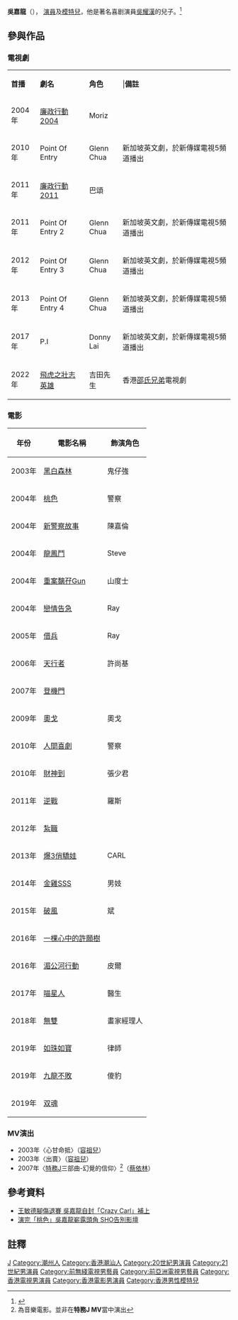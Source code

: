 
{{藝人
| 姓名 = 吳嘉龍
| 類型 = 男演員
| 昵称 = 鬼仔、龍仔
| 圖片尺寸 = 
| 圖片簡介 = 
| 原名 = 
| 外文名 = 

| 羅馬拼音 = Ng Ka Lung
| 英文名 = Carl Ng
| 國籍 = {{GBR}}
| 永久居留權 = {{HKG}}
| 籍貫 = [[廣東省|廣東]][[潮州市|潮州]]
| 出生日期 = {{birth_date_and_age|1976|3|27}}
| 出生地點 = {{HKG-1959}}
| 逝世日期 = 
| 逝世地點 = 
| 職業 = [[演員|演員]]
| 語言 = 粵語、英語、國語、法語
| 教育程度 = 
| 母校 = [[英國|英國]][[西敏寺大學|西敏寺大學]]
| 宗教信仰 = 
| 配偶 = 
| 兄弟 = 
| 父母 = [[吳耀漢|吳耀漢]]
| 經紀公司 = 
}}

'''吳嘉龍'''（{{bd|1976年|3月27日|catIdx=H吳}}）， [[演員|演員]]及[[模特兒|模特兒]]，他是著名喜剧演員[[吳耀漢|吳耀漢]]的兒子。<ref>{{cite news |url=https://hk.on.cc/hk/bkn/cnt/entertainment/20170825/bkn-20170825230008256-0825_00862_001.html |title=女友發老脾　吳嘉龍請食雪糕降火 |publisher=東方日報 |date=2017-08-25 |accessdate=2022-02-03 |archive-date=2022-04-03 |archive-url=https://web.archive.org/web/20220403105655/https://hk.on.cc/hk/bkn/cnt/entertainment/20170825/bkn-20170825230008256-0825_00862_001.html |dead-url=no }}</ref>

== 參與作品 ==
=== 電視劇 ===
{| class="wikitable"
|- bgcolor="#CCCCCC"
|style="width:13%"|'''首播'''||style="width:22%"|'''劇名'''||style="width:15%"|'''角色'''|| |'''備註''' 
|-
| 2004年 ||[[廉政行動2004|廉政行動2004]]|| Moriz||
|-
| 2010年 ||Point Of Entry|| Glenn Chua || 新加坡英文劇，於新傳媒電視5頻道播出
|-
| 2011年 ||[[廉政行動2011|廉政行動2011]]|| 巴頌||
|-
| 2011年 ||Point Of Entry 2|| Glenn Chua || 新加坡英文劇，於新傳媒電視5頻道播出
|-
| 2012年 ||Point Of Entry 3|| Glenn Chua || 新加坡英文劇，於新傳媒電視5頻道播出
|-
| 2013年 ||Point Of Entry 4|| Glenn Chua || 新加坡英文劇，於新傳媒電視5頻道播出
|-
| 2017年 ||P.I|| Donny Lai || 新加坡英文劇，於新傳媒電視5頻道播出
|-
| 2022年 ||[[飛虎3壯志英雄|飛虎之壯志英雄]]|| 吉田先生 || 香港[[邵氏兄弟|邵氏兄弟]]電視劇
|}

=== 電影 ===
{| class="wikitable"
|- bgcolor="#CCCCCC"
! 年份 !! 電影名稱 !! 飾演角色
|-
| 2003年||[[黑白森林|黑白森林]]||鬼仔強
|-
| 2004年||[[桃色_(電影)|桃色]]||警察
|-
| 2004年||[[新警察故事|新警察故事]]||陳嘉倫
|-
| 2004年||[[龍鳳鬥|龍鳳鬥]]||Steve
|-
| 2004年||[[重案黐孖Gun|重案黐孖Gun]]||山度士
|-
| 2004年 ||[[戀情告急|戀情告急]]|| Ray
|-
| 2005年 ||[[借兵|借兵]]|| Ray
|-
| 2006年 ||[[天行者|天行者]]|| 許尚基
|-
| 2007年 ||[[登機門|登機門]]||
|-
| 2009年 ||[[奧戈|奧戈]]|| 奧戈
|-
| 2010年 ||[[人間喜劇_(電影)|人間喜劇]]|| 警察
|-
| 2010年 ||[[財神到|財神到]]|| 張少君
|-
| 2011年 ||[[逆戰|逆戰]]|| 羅斯
|-
| 2012年 ||[[紮職|紮職]]||
|-
| 2013年 ||[[爆3俏驕娃|爆3俏驕娃]]|| CARL
|-
| 2014年 ||[[金雞SSS|金雞SSS]]|| 男妓
|-
| 2015年 ||[[破風_(電影)|破風]]|| 斌
|-
| 2016年 ||[[一棵心中的許願樹|一棵心中的許願樹]]|| 
|-
| 2016年 ||[[湄公河行動|湄公河行動]]|| 皮爾
|-
| 2017年 ||[[喵星人_(電影)|喵星人]]|| 醫生
|-
| 2018年 ||[[無雙_(電影)|無雙]]|| 畫家經理人
|-
| 2019年 ||[[如珠如寶|如珠如寶]]||律師
|-
| 2019年 ||[[九龍不敗|九龍不敗]]||傻豹
|-
| 2019年 ||[[双魂|双魂]]||
|}

=== MV演出 ===
* 2003年〈心甘命抵〉（[[容祖兒|容祖兒]]）
* 2003年〈出賣〉（[[容祖兒|容祖兒]]）
* 2007年〈[[特務J|特務J]]三部曲-幻覺的信仰〉<ref>為音樂電影。並非在'''特務J MV'''當中演出</ref>（[[蔡依林|蔡依林]]）

==參考資料==
{{reflist}}
*[https://web.archive.org/web/20180716084740/http://paper.wenweipo.com/2010/05/04/EN1005040031.htm 王敏德腳傷退賽 吳嘉龍自封「Crazy Carl」補上]
*[http://www.epochtimes.com/b5/5/8/5/n1008741.htm 演完「桃色」吳嘉龍嶄露頭角 SHO告別影壇]{{Wayback|url=http://www.epochtimes.com/b5/5/8/5/n1008741.htm |date=20190514203844 }}

== 註釋 ==
{{reflist}}
{{Authority control}}
[[Category:吳姓|J]]
[[Category:潮州人|Category:潮州人]]
[[Category:香港潮汕人|Category:香港潮汕人]]
[[Category:20世紀男演員|Category:20世紀男演員]]
[[Category:21世紀男演員|Category:21世紀男演員]]
[[Category:前無綫電視男藝員|Category:前無綫電視男藝員]]
[[Category:前亞洲電視男藝員|Category:前亞洲電視男藝員]]
[[Category:香港電視男演員|Category:香港電視男演員]]
[[Category:香港電影男演員|Category:香港電影男演員]]
[[Category:香港男性模特兒|Category:香港男性模特兒]]